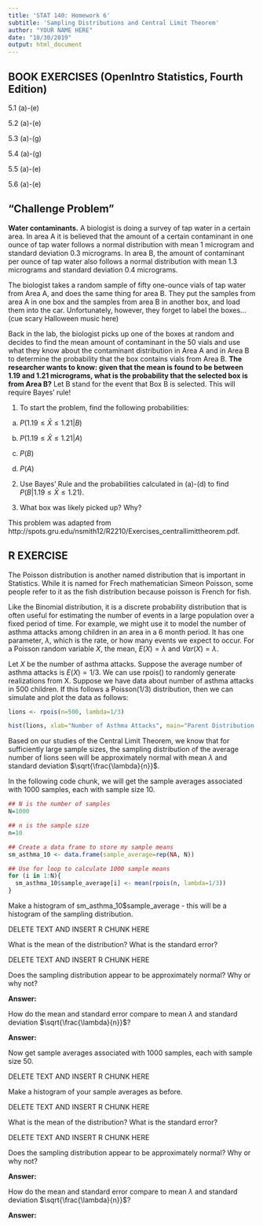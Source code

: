 ---
title: 'STAT 140: Homework 6'
subtitle: 'Sampling Distributions and Central Limit Theorem'
author: "YOUR NAME HERE"
date: "10/30/2019"
output: html_document
---

## BOOK EXERCISES (OpenIntro Statistics, Fourth Edition)

5.1 (a)-(e)

5.2 (a)-(e)

5.3 (a)-(g)

5.4 (a)-(g)

5.5 (a)-(e)

5.6 (a)-(e)

## "Challenge Problem"

**Water contaminants.** A biologist is doing a survey of tap water in a certain area. In area A it is believed that the amount of a certain contaminant in one ounce of tap water follows a normal distribution with mean 1 microgram and standard deviation 0.3 micrograms. In area B, the amount of contaminant per ounce of tap water also follows a normal distribution with mean 1.3 micrograms and standard deviation 0.4 micrograms.

The biologist takes a random sample of fifty one-ounce vials of tap water from Area A, and does the same thing for area B. They put the samples from area A in one box and the samples from area B in another box, and load them into the car. Unfortunately, however, they forget to label the boxes... (cue scary Halloween music here) 

Back in the lab, the biologist picks up one of the boxes at random and decides to find the mean amount of contaminant in the 50 vials and use what they know about the contaminant distribution in Area A and in Area B to determine the probability that the box contains vials from Area B. **The researcher wants to know: given that the mean is found to be between 1.19 and 1.21 micrograms, what is the probability that the selected box is from Area B?** Let B stand for the event that Box B is selected. This will require Bayes' rule!

1. To start the problem, find the following probabilities:

a) $P(1.19\leq \bar{X}\leq 1.21|B)$

b) $P(1.19\leq \bar{X}\leq 1.21|A)$

c) $P(B)$

d) $P(A)$

2. Use Bayes' Rule and the probabilities calculated in (a)-(d) to find $P(B|1.19\leq \bar{X}\leq 1.21)$. 

3. What box was likely picked up? Why?

This problem was adapted from http://spots.gru.edu/nsmith12/R2210/Exercises_centrallimittheorem.pdf.

<!-- ## PROBABILITY IN THE NEWS -->

## R EXERCISE

The Poisson distribution is another named distribution that is important in Statistics. While it is named for Frech mathematician Simeon Poisson, some people refer to it as the fish distribution because poisson is French for fish.

Like the Binomial distribution, it is a discrete probability distribution that is often useful for estimating the number of events in a large population over a fixed period of time. For example, we might use it to model the number of asthma attacks among children in an area in a 6 month period. It has one parameter, $\lambda$, which is the rate, or how many events we expect to occur. For a Poisson random variable $X$, the mean, $E(X)=\lambda$ and $Var(X)=\lambda$.  

Let $X$ be the number of asthma attacks. Suppose the average number of asthma attacks is $E(X)=1/3$. We can use rpois() to randomly generate realizations from X. Suppose we have data about number of asthma attacks in 500 children. If this follows a Poisson(1/3) distribution, then we can simulate and plot the data as follows:

```{r randomly generate poisson realizations and plot}
lions <- rpois(n=500, lambda=1/3)

hist(lions, xlab="Number of Asthma Attacks", main="Parent Distribution: Number of Asthma Attacks")
```

Based on our studies of the Central Limit Theorem, we know that for sufficiently large sample sizes, the sampling distribution of the average number of lions seen will be approximately normal with mean $\lambda$ and standard deviation $\sqrt{\frac{\lambda}{n}}$.

In the following code chunk, we will get the sample averages associated with 1000 samples, each with sample size 10.
```{r sampling distribution n10}
## N is the number of samples
N=1000

## n is the sample size
n=10

## Create a data frame to store my sample means
sm_asthma_10 <- data.frame(sample_average=rep(NA, N))

## Use for loop to calculate 1000 sample means
for (i in 1:N){
  sm_asthma_10$sample_average[i] <- mean(rpois(n, lambda=1/3))
}
```

Make a histogram of sm_asthma_10$sample_average - this will be a histogram of the sampling distribution.

DELETE TEXT AND INSERT R CHUNK HERE

What is the mean of the distribution? What is the standard error?

DELETE TEXT AND INSERT R CHUNK HERE

Does the sampling distribution appear to be approximately normal? Why or why not?

**Answer:**

How do the mean and standard error compare to mean $\lambda$ and standard deviation $\sqrt{\frac{\lambda}{n}}$?

**Answer:**

Now get sample averages associated with 1000 samples, each with sample size 50.

DELETE TEXT AND INSERT R CHUNK HERE

Make a histogram of your sample averages as before.

DELETE TEXT AND INSERT R CHUNK HERE

What is the mean of the distribution? What is the standard error?

DELETE TEXT AND INSERT R CHUNK HERE

Does the sampling distribution appear to be approximately normal? Why or why not?

**Answer:**

How do the mean and standard error compare to mean $\lambda$ and standard deviation $\sqrt{\frac{\lambda}{n}}$?

**Answer:**